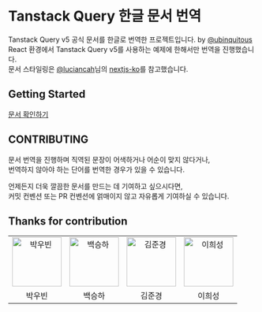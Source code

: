 # Tanstack Query 한글 문서 번역

Tanstack Query v5 공식 문서를 한글로 번역한 프로젝트입니다. by [@ubinquitous](https://github.com/ubinquitous)  
React 환경에서 Tanstack Query v5를 사용하는 예제에 한해서만 번역을 진행했습니다.  
문서 스타일링은 [@luciancah](https://github.com/luciancah)님의 [nextjs-ko](https://github.com/luciancah/nextjs-ko)를 참고했습니다.

## Getting Started

[문서 확인하기](/docs/getting-started/)

## CONTRIBUTING

문서 번역을 진행하며 직역된 문장이 어색하거나 어순이 맞지 않다거나,  
번역하지 않아야 하는 단어를 번역한 경우가 있을 수 있습니다.

언제든지 더욱 깔끔한 문서를 만드는 데 기여하고 싶으시다면,  
커밋 컨벤션 또는 PR 컨벤션에 얽매이지 않고 자유롭게 기여하실 수 있습니다.

## Thanks for contribution

<table>
    <tr>
        <td align="center">
            <a href="https://github.com/ubinquitous">
                <img alt="박우빈" src="https://avatars.githubusercontent.com/ubinquitous" width="100" />
            </a>
        </td>
        <td align="center">
            <a href="https://github.com/BaekSeungHa">
                <img alt="백승하" src="https://avatars.githubusercontent.com/BaekSeungHa" width="100" />
            </a>
        </td>
        <td align="center">
            <a href="https://github.com/rlawnsrud0509">
                <img alt="김준경" src="https://avatars.githubusercontent.com/rlawnsrud0509" width="100" />
            </a>
        </td>
        <td align="center">
            <a href="https://github.com/lheesung">
                <img alt="이희성" src="https://avatars.githubusercontent.com/lheesung" width="100" />
            </a>
        </td>
    </tr>
    <tr>
        <td align="center">박우빈</td>
        <td align="center">백승하</td>
        <td align="center">김준경</td>
        <td align="center">이희성</td>
    </tr>
</table>
